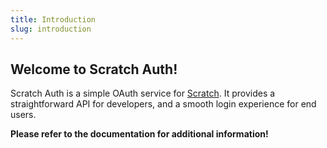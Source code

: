 ```yaml
---
title: Introduction
slug: introduction
---
```


## Welcome to Scratch Auth!

Scratch Auth is a simple OAuth service for [Scratch](https://scratch.mit.edu). It provides a straightforward API for developers, and a smooth login experience for end users.

**Please refer to the documentation for additional information!**
